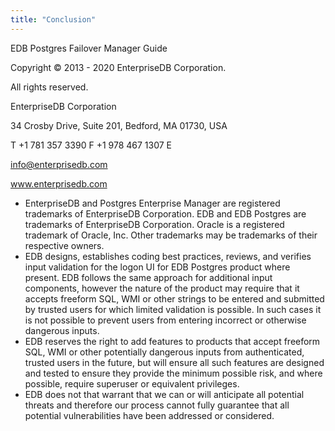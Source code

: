 ```yaml
---
title: "Conclusion"
---
```


<div id="conclusion" class="registered_link"></div>


EDB Postgres Failover Manager Guide

Copyright © 2013 - 2020 EnterpriseDB Corporation.

All rights reserved.

EnterpriseDB Corporation

34 Crosby Drive, Suite 201, Bedford, MA 01730, USA

T +1 781 357 3390 F +1 978 467 1307 E

<info@enterprisedb.com>

www.enterprisedb.com

  - EnterpriseDB and Postgres Enterprise Manager are registered trademarks of EnterpriseDB Corporation. EDB and EDB Postgres are trademarks of EnterpriseDB Corporation. Oracle is a registered trademark of Oracle, Inc. Other trademarks may be trademarks of their respective owners.
  - EDB designs, establishes coding best practices, reviews, and verifies input validation for the logon UI for EDB Postgres product where present. EDB follows the same approach for additional input components, however the nature of the product may require that it accepts freeform SQL, WMI or other strings to be entered and submitted by trusted users for which limited validation is possible. In such cases it is not possible to prevent users from entering incorrect or otherwise dangerous inputs.
  - EDB reserves the right to add features to products that accept freeform SQL, WMI or other potentially dangerous inputs from authenticated, trusted users in the future, but will ensure all such features are designed and tested to ensure they provide the minimum possible risk, and where possible, require superuser or equivalent privileges.
  - EDB does not that warrant that we can or will anticipate all potential threats and therefore our process cannot fully guarantee that all potential vulnerabilities have been addressed or considered.
